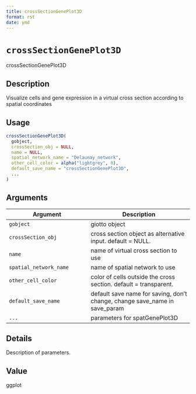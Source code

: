 ```yaml
--- 
title: crossSectionGenePlot3D 
format: rst 
date: ymd 
--- 
```

# `crossSectionGenePlot3D`

crossSectionGenePlot3D


## Description

Visualize cells and gene expression in a virtual cross section according to spatial coordinates


## Usage

```r
crossSectionGenePlot3D(
  gobject,
  crossSection_obj = NULL,
  name = NULL,
  spatial_network_name = "Delaunay_network",
  other_cell_color = alpha("lightgrey", 0),
  default_save_name = "crossSectionGenePlot3D",
  ...
)
```


## Arguments

Argument      |Description
------------- |----------------
`gobject`     |     giotto object
`crossSection_obj`     |     cross section object as alternative input. default = NULL.
`name`     |     name of virtual cross section to use
`spatial_network_name`     |     name of spatial network to use
`other_cell_color`     |     color of cells outside the cross section. default = transparent.
`default_save_name`     |     default save name for saving, don't change, change save_name in save_param
`...`     |     parameters for spatGenePlot3D


## Details

Description of parameters.


## Value

ggplot


